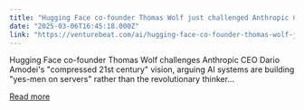 ```yaml
---
title: "Hugging Face co-founder Thomas Wolf just challenged Anthropic CEO’s vision for AI’s future — and the $130 billion industry is taking notice"
date: "2025-03-06T16:45:18.000Z"
link: "https://venturebeat.com/ai/hugging-face-co-founder-thomas-wolf-just-challenged-anthropic-ceos-vision-for-ais-future-and-the-130-billion-industry-is-taking-notice/"
---
```


Hugging Face co-founder Thomas Wolf challenges Anthropic CEO Dario Amodei's "compressed 21st century" vision, arguing AI systems are building "yes-men on servers" rather than the revolutionary thinker...

[Read more](https://venturebeat.com/ai/hugging-face-co-founder-thomas-wolf-just-challenged-anthropic-ceos-vision-for-ais-future-and-the-130-billion-industry-is-taking-notice/)
